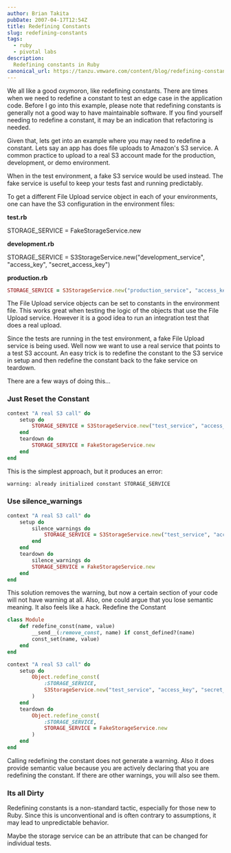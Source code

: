 ```yaml
---
author: Brian Takita
pubDate: 2007-04-17T12:54Z
title: Redefining Constants
slug: redefining-constants
tags:
  - ruby
  - pivotal labs
description:
  Redefining constants in Ruby
canonical_url: https://tanzu.vmware.com/content/blog/redefining-constants
---
```


We all like a good oxymoron, like redefining constants. There are times when we need to redefine a constant to test
an edge case in the application code. Before I go into this example, please note that redefining constants is
generally not a good way to have maintainable software. If you find yourself needing to redefine a constant, it may
be an indication that refactoring is needed.

Given that, lets get into an example where you may need to redefine a constant. Lets say an app has does file
uploads to Amazon's S3 service. A common practice to upload to a real S3 account made for the production,
development, or demo environment.

When in the test environment, a fake S3 service would be used instead. The fake service is useful to keep your tests
fast and running predictably.

To get a different File Upload service object in each of your environments, one can have the S3 configuration in the
environment files:

**test.rb**

STORAGE_SERVICE = FakeStorageService.new

**development.rb**

STORAGE_SERVICE = S3StorageService.new("development_service", "access_key", "secret_access_key")

**production.rb**

```rb
STORAGE_SERVICE = S3StorageService.new("production_service", "access_key", "secret_access_key")
```

The File Upload service objects can be set to constants in the environment file. This works great when testing the
logic of the objects that use the File Upload service. However it is a good idea to run an integration test that
does a real upload.

Since the tests are running in the test environment, a fake File Upload service is being used. Well now we want to
use a real service that points to a test S3 account. An easy trick is to redefine the constant to the S3 service in
setup and then redefine the constant back to the fake service on teardown.

There are a few ways of doing this...

### Just Reset the Constant

```rb
context "A real S3 call" do
	setup do
		STORAGE_SERVICE = S3StorageService.new("test_service", "access_key", "secret_access_key")
	end
	teardown do
		STORAGE_SERVICE = FakeStorageService.new
	end
end
```

This is the simplest approach, but it produces an error:

```sh
warning: already initialized constant STORAGE_SERVICE
```

### Use silence_warnings

```rb
context "A real S3 call" do
	setup do
		silence_warnings do
			STORAGE_SERVICE = S3StorageService.new("test_service", "access_key", "secret_access_key")
		end
	end
	teardown do
		silence_warnings do
		STORAGE_SERVICE = FakeStorageService.new
	end
end
```

This solution removes the warning, but now a certain section of your code will not have warning at all. Also, one could argue that you lose semantic meaning. It also feels like a hack.
Redefine the Constant

```rb
class Module
	def redefine_const(name, value)
		__send__(:remove_const, name) if const_defined?(name)
		const_set(name, value)
	end
end
```

```rb
context "A real S3 call" do
	setup do
		Object.redefine_const(
			:STORAGE_SERVICE,
			S3StorageService.new("test_service", "access_key", "secret_access_key")
		)
	end
	teardown do
		Object.redefine_const(
			:STORAGE_SERVICE,
			STORAGE_SERVICE = FakeStorageService.new
		)
	end
end
```

Calling redefining the constant does not generate a warning. Also it does provide semantic value because you are
actively declaring that you are redefining the constant. If there are other warnings, you will also see them.

### Its all Dirty

Redefining constants is a non-standard tactic, especially for those new to Ruby. Since this is unconventional and is
often contrary to assumptions, it may lead to unpredictable behavior.

Maybe the storage service can be an attribute that can be changed for individual tests.
